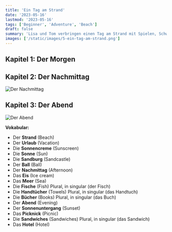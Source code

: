 ```yaml
---
title: 'Ein Tag am Strand'
date: '2023-05-16'
lastmod: '2023-05-16'
tags: ['Beginner', 'Adventure', 'Beach']
draft: false
summary: 'Lisa und Tom verbringen einen Tag am Strand mit Spielen, Schwimmen, Lesen und Picknicken.'
images: ['/static/images/5-ein-tag-am-strand.png']
---
```


## Kapitel 1: Der Morgen


<TextToSpeechPlayer
  text="Lisa und Tom sind auf **Urlaub**. Sie gehen zum **Strand**. Sie tragen **Sonnencreme** auf, um sich vor der **Sonne** zu schützen. Sie bauen eine **Sandburg** und spielen mit dem **Ball**"
  translation="Lisa and Tom are on **vacation**. They go to the **beach**. They apply **sunscreen** to protect themselves from the **sun**. They build a **sandcastle** and play with a **ball**."
/>

## Kapitel 2: Der Nachmittag

![Der Nachmittag](/static/images/5-ein-tag-am-strand-1.png)

<TextToSpeechPlayer
  text="Am **Nachmittag** essen Lisa und Tom ein **Eis**. Sie schwimmen im **Meer** und sehen viele bunte **Fische**. Danach liegen sie auf ihren **Handtüchern** und lesen **Bücher**"
  translation="In the **afternoon**, Lisa and Tom eat an **ice cream**. They swim in the **sea** and see many colorful **fish**. Then they lie on their **towels** and read **books**."
/>

## Kapitel 3: Der Abend

![Der Abend](/static/images/5-ein-tag-am-strand-2.png)

<TextToSpeechPlayer
  text="Am **Abend** sehen Lisa und Tom den **Sonnenuntergang**. Sie haben ein **Picknick** und essen **Sandwiches**. Dann gehen sie zurück zum **Hotel**"
  translation="In the **evening**, Lisa and Tom watch the **sunset**. They have a **picnic** and eat **sandwiches**. Then they go back to the **hotel**"
/>

**Vokabular:**

- Der **Strand** (Beach)
- Der **Urlaub** (Vacation)
- Die **Sonnencreme** (Sunscreen)
- Die **Sonne** (Sun)
- Die **Sandburg** (Sandcastle)
- Der **Ball** (Ball)
- Der **Nachmittag** (Afternoon)
- Das **Eis** (Ice cream)
- Das **Meer** (Sea)
- Die **Fische** (Fish) Plural, in singular (der Fisch)
- Die **Handtücher** (Towels) Plural, in singular (das Handtuch)
- Die **Bücher** (Books) Plural, in singular (das Buch)
- Der **Abend** (Evening)
- Der **Sonnenuntergang** (Sunset)
- Das **Picknick** (Picnic)
- Die **Sandwiches** (Sandwiches) Plural, in singular (das Sandwich)
- Das **Hotel** (Hotel)

